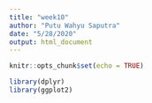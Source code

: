 ```yaml
---
title: "week10"
author: "Putu Wahyu Saputra"
date: "5/28/2020"
output: html_document
---
```


```r
knitr::opts_chunk$set(echo = TRUE)
```

```r
library(dplyr)
library(ggplot2)
```